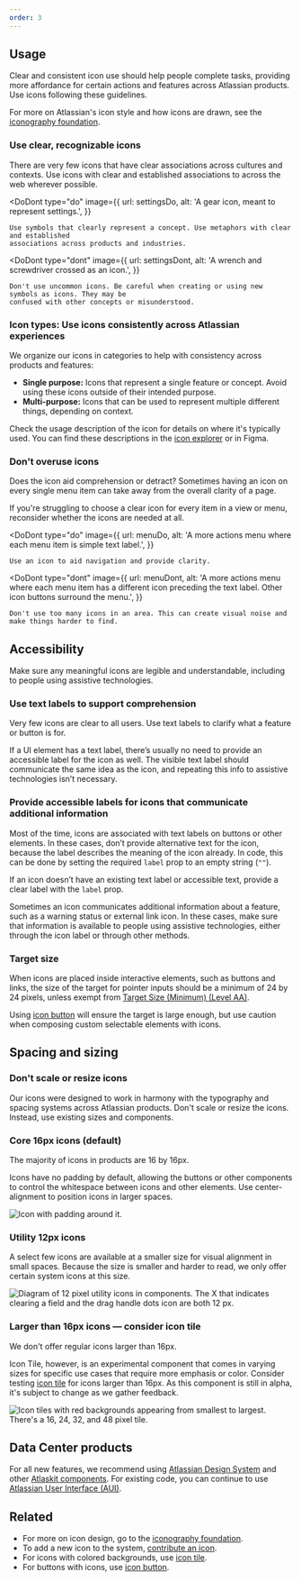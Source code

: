 ```yaml
---
order: 3
---
```



## Usage

Clear and consistent icon use should help people complete tasks, providing more affordance for
certain actions and features across Atlassian products. Use icons following these guidelines.

For more on Atlassian's icon style and how icons are drawn, see the
[iconography foundation](/foundations/iconography).

### Use clear, recognizable icons

There are very few icons that have clear associations across cultures and contexts. Use icons with
clear and established associations to across the web wherever possible.

<DoDont
	type="do"
	image={{
		url: settingsDo,
		alt: 'A gear icon, meant to represent settings.',
	}}
>
	Use symbols that clearly represent a concept. Use metaphors with clear and established
	associations across products and industries.
</DoDont>

<DoDont
	type="dont"
	image={{
		url: settingsDont,
		alt: 'A wrench and screwdriver crossed as an icon.',
	}}
>
	Don't use uncommon icons. Be careful when creating or using new symbols as icons. They may be
	confused with other concepts or misunderstood.
</DoDont>

### Icon types: Use icons consistently across Atlassian experiences

We organize our icons in categories to help with consistency across products and features:

- **Single purpose:** Icons that represent a single feature or concept. Avoid using these icons
  outside of their intended purpose.
- **Multi-purpose:** Icons that can be used to represent multiple different things, depending on
  context.

Check the usage description of the icon for details on where it's typically used. You can find these
descriptions in the [icon explorer](/components/icon/icon-explorer) or in Figma.

### Don't overuse icons

Does the icon aid comprehension or detract? Sometimes having an icon on every single menu item can
take away from the overall clarity of a page.

If you're struggling to choose a clear icon for every item in a view or menu, reconsider whether the
icons are needed at all.

<DoDont
	type="do"
	image={{
		url: menuDo,
		alt: 'A more actions menu where each menu item is simple text label.',
	}}
>
	Use an icon to aid navigation and provide clarity.
</DoDont>

<DoDont
	type="dont"
	image={{
		url: menuDont,
		alt: 'A more actions menu where each menu item has a different icon preceding the text label. Other icon buttons surround the menu.',
	}}
>
	Don't use too many icons in an area. This can create visual noise and make things harder to find.
</DoDont>

## Accessibility

Make sure any meaningful icons are legible and understandable, including to people using assistive
technologies.

### Use text labels to support comprehension

Very few icons are clear to all users. Use text labels to clarify what a feature or button is for.

If a UI element has a text label, there’s usually no need to provide an accessible label for the
icon as well. The visible text label should communicate the same idea as the icon, and repeating
this info to assistive technologies isn’t necessary.

### Provide accessible labels for icons that communicate additional information

Most of the time, icons are associated with text labels on buttons or other elements. In these
cases, don’t provide alternative text for the icon, because the label describes the meaning of the
icon already. In code, this can be done by setting the required `label` prop to an empty string
(`""`).

If an icon doesn’t have an existing text label or accessible text, provide a clear label with the
`label` prop.

Sometimes an icon communicates additional information about a feature, such as a warning status or
external link icon. In these cases, make sure that information is available to people using
assistive technologies, either through the icon label or through other methods.

### Target size

When icons are placed inside interactive elements, such as buttons and links, the size of the target
for pointer inputs should be a minimum of 24 by 24 pixels, unless exempt from
[Target Size (Minimum) (Level AA)](https://www.w3.org/WAI/WCAG22/Understanding/target-size-minimum.html).

Using [icon button](/components/button/icon-button) will ensure the target is large enough, but use
caution when composing custom selectable elements with icons.

## Spacing and sizing

### Don't scale or resize icons

Our icons were designed to work in harmony with the typography and spacing systems across Atlassian
products. Don't scale or resize the icons. Instead, use existing sizes and components.

### Core 16px icons (default)

The majority of icons in products are 16 by 16px.

Icons have no padding by default, allowing the buttons or other components to control the whitespace
between icons and other elements. Use center-alignment to position icons in larger spaces.

![Icon with padding around it.](./images/icon-spacing.png)

### Utility 12px icons

A select few icons are available at a smaller size for visual alignment in small spaces. Because the
size is smaller and harder to read, we only offer certain system icons at this size.

![Diagram of 12 pixel utility icons in components. The X that indicates clearing a field and the drag handle dots icon are both 12 px.](./images/utility-icons.png)

### Larger than 16px icons — consider icon tile

We don't offer regular icons larger than 16px.

Icon Tile, however, is an experimental component that comes in varying sizes for specific use cases
that require more emphasis or color. Consider testing [icon tile](/components/icon/icon-tile/usage)
for icons larger than 16px. As this component is still in alpha, it's subject to change as we gather
feedback.

![Icon tiles with red backgrounds appearing from smallest to largest. There's a 16, 24, 32, and 48 pixel tile.](./images/icon-tile-size.png)

## Data Center products

For all new features, we recommend using [Atlassian Design System](/components/) and other
[Atlaskit components](https://atlaskit.atlassian.com/). For existing code, you can continue to use
[Atlassian User Interface (AUI)](https://aui.atlassian.com/).

## Related

- For more on icon design, go to the [iconography foundation](/foundations/iconography/).
- To add a new icon to the system,
  [contribute an icon](/foundations/iconography#contribution-and-adding-new-icons).
- For icons with colored backgrounds, use [icon tile](/components/icon/icon-tile/).
- For buttons with icons, use [icon button](/components/button/icon-button).

<!-- todo: Add icon lab and contribution links when those are ready -->
